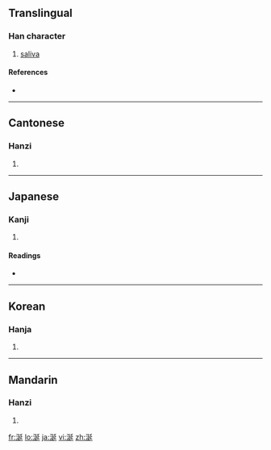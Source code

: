 ==Translingual==

===Han character===
{{Han char|rn=85|rad=水|as=07|sn=10|four=3214<sub>1</sub>|canj=水弓大一 (ENKM), 水弓大女 (ENKV)}}

# [[saliva]]

====References====
* {{Han ref|kx=0626.210|dkj=17536|dj=1029.020|hdz=31610.010|uh=6D8E|ud=28046|bh=B243|bd=45635}}

----

==Cantonese==

===Hanzi===
{{yue-hanzi|jyut=|y=yin4}}

# {{defn|Cantonese|sort=水07}}

----

==Japanese==

===Kanji===
{{ja-kanji|grade=|rs=水07}}

# {{defn|Japanese|sort=水07}}

====Readings====
* {{ja-readings|on=[[せん]] (sen), [[えん]] (en)|kun=[[よだれ]] (yodare)}}

----

==Korean==

===Hanja===
{{ko-hanja|hangeul=연|eumhun=|rv=yeon|mr=yŏn|y=yen}}

# {{defn|Korean|sort=水07}}

----

==Mandarin==

===Hanzi===
{{cmn-hanzi|pin=[[xián]] ([[xian2]])|wg=hsien<sup>2</sup>}}

# {{defn|Mandarin|sort=水07}}

[[fr:涎]]
[[lo:涎]]
[[ja:涎]]
[[vi:涎]]
[[zh:涎]]